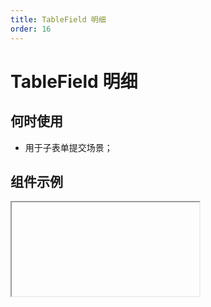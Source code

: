 ```yaml
---
title: TableField 明细
order: 16
---
```


# TableField 明细

## 何时使用

- 用于子表单提交场景；

## 组件示例


<Iframe url="https://www.aliwork.com/developer/table-field-v2?isRenderNav=false" />

## 组件属性


<AttrTable
  category="form"
  dataSource={[
    {
      code: 'value',
      type: 'array',
      default: [],
      desc: '明细组件默认值',
    },
    {
      code: 'layout',
      type: `'TILED' | 'TABLE'`,
      default: `'TABLE'`,
      desc: '排列方式（表格方式只在 PC 模式下有效）',
    },
    {
      code: 'theme',
      type: `'zebra' | 'split' | 'border'`,
      default: `'split'`,
      desc: '主题（只在 PC 表格方式下有效）',
    },
    {
      code: 'showTableHead',
      type: 'boolean',
      default: 'true',
      desc: '是否显示表头（只在 PC 表格方式下有效）',
    },
    {
      code: 'showIndex',
      type: 'boolean',
      default: 'true',
      desc: '是否显示序号',
    },
    {
      code: 'indexName',
      type: 'string',
      default: '项目',
      desc: '序号名称',
    },
    {
      code: 'pcFreezeColumnStartCounts',
      type: `'0' | '1' | '2' | '3'`,
      default: '0',
      desc: '左侧列冻结',
    },
    {
      code: 'isFreezeOperateColumn',
      type: 'boolean',
      default: 'true',
      desc: '是否冻结操作列',
    },
    {
      code: 'showActions',
      type: 'boolean',
      default: 'true',
      desc: '是否显示操作列',
    },
    {
      code: 'showCopyAction',
      type: 'boolean',
      default: 'false',
      desc: '是否显示复制按钮',
    },
    {
      code: 'copyButtonText',
      type: 'string',
      default: '复制',
      desc: '复制按钮名称',
    },
    {
      code: 'showDelAction',
      type: 'boolean',
      default: 'true',
      desc: '是否显示删除按钮',
    },
    {
      code: 'delButtonText',
      type: 'string',
      default: '删除',
      desc: '删除按钮名称',
    },
    {
      code: 'showDeleteConfirm',
      type: 'boolean',
      default: 'true',
      desc: '是否开启删除确认',
    },
    {
      code: 'showSortable',
      type: 'boolean',
      default: 'false',
      desc: '是否显示排序（只在 PC 表格方式下有效）',
    },
    {
      code: 'moveUp',
      type: 'string',
      default: '上移',
      desc: '上移按钮名称',
    },
    {
      code: 'moveDown',
      type: 'string',
      default: '下移',
      desc: '下移按钮名称',
    },
    {
      code: 'content',
      type: 'string',
      default: '操作',
      desc: '自定义操作项名称',
    },
    {
      code: 'callback',
      type: '({ index : number , groupId : string , itemValue : object , actionKey : object }) => void',
      default: '-',
      desc: '自定义操作项回调函数',
    },
    {
      code: 'render',
      type: '({ index : number , groupId : string , itemValue : object , actionKey : object }) => void',
      default: '-',
      desc: '自定义操作项定制渲染',
    },
    {
      code: 'addButtonText',
      type: 'string',
      default: '新增一项',
      desc: '按钮名称',
    },
    {
      code: 'addButtonBehavior',
      type: `'NORMAL' | 'DISABLED' | 'HIDDEN'`,
      default: 'NORMAL',
      desc: '新增按钮的可操作状态',
    },
    {
      code: 'pageSize',
      type: `'10' | '20' | '30'`,
      default: '20',
      desc: '分页条数',
    },
    {
      code: 'maxItems',
      type: 'number',
      default: '50',
      desc: '最大条数，最大 500 条',
    },
    {
      code: 'actionsColumnWidth',
      type: 'number',
      default: '70',
      desc: '操作列宽度，单位px',
    },
    {
      code: 'useCustomColumnsWidth',
      type: 'boolean',
      default: 'false',
      desc: '是否自定义其它列',
    },
    {
      code: 'columnsWidth',
      type: 'number',
      default: '-',
      desc: '字段列宽',
    },
    {
      code: 'onChange',
      type: '({ value : object , extra: object }) => void',
      default: '-',
      desc: 'onChange 子表单值变化',
    },
    {
      code: 'beforeAddClick',
      type: '() => void',
      default: '-',
      desc: 'beforeAddClick 添加回调执行前',
    },
    {
      code: 'onAddClick',
      type: '( newGroupId : string ) => void',
      default: '-',
      desc: 'onAddClick 点击添加',
    },
    {
      code: 'beforeCopyClick',
      type: '( sourceGroupId : string , sourceItem : object ) => void',
      default: '-',
      desc: 'beforeCopyClick 复制回调执行前',
    },
    {
      code: 'onCopyClick',
      type: '( newGroupId : string , copiedItem : object ) => void',
      default: '-',
      desc: 'onCopyClick 点击复制',
    },
    {
      code: 'beforeDelClick',
      type: '( groupId : string , item : object ) => void',
      default: '-',
      desc: 'beforeDelClick 删除回调执行前',
    },
    {
      code: 'onDelClick',
      type: '( newGroupId : string , copiedItem : object ) => void',
      default: '-',
      desc: 'onDelClick 点击删除',
    },
    {
      code: 'beforeImportData',
      type: '( data : array ) => void',
      default: '-',
      desc: 'beforeImportData 批量导入数据前执行',
    },
  ]}
/>

